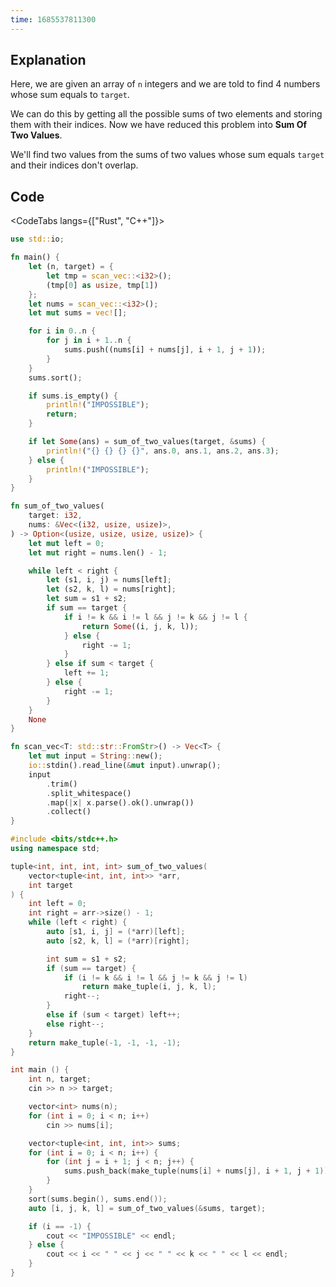 ```yaml
---
time: 1685537811300
---
```


## Explanation

Here, we are given an array of `n` integers and we are told to find 4 numbers whose sum equals to `target`.

We can do this by getting all the possible sums of two elements and storing them with their indices. Now we have reduced this problem into **Sum Of Two Values**.

We'll find two values from the sums of two values whose sum equals `target` and their indices don't overlap.

## Code

<CodeTabs langs={["Rust", "C++"]}>

```rust
use std::io;

fn main() {
    let (n, target) = {
        let tmp = scan_vec::<i32>();
        (tmp[0] as usize, tmp[1])
    };
    let nums = scan_vec::<i32>();
    let mut sums = vec![];

    for i in 0..n {
        for j in i + 1..n {
            sums.push((nums[i] + nums[j], i + 1, j + 1));
        }
    }
    sums.sort();

    if sums.is_empty() {
        println!("IMPOSSIBLE");
        return;
    }

    if let Some(ans) = sum_of_two_values(target, &sums) {
        println!("{} {} {} {}", ans.0, ans.1, ans.2, ans.3);
    } else {
        println!("IMPOSSIBLE");
    }
}

fn sum_of_two_values(
    target: i32,
    nums: &Vec<(i32, usize, usize)>,
) -> Option<(usize, usize, usize, usize)> {
    let mut left = 0;
    let mut right = nums.len() - 1;

    while left < right {
        let (s1, i, j) = nums[left];
        let (s2, k, l) = nums[right];
        let sum = s1 + s2;
        if sum == target {
            if i != k && i != l && j != k && j != l {
                return Some((i, j, k, l));
            } else {
                right -= 1;
            }
        } else if sum < target {
            left += 1;
        } else {
            right -= 1;
        }
    }
    None
}

fn scan_vec<T: std::str::FromStr>() -> Vec<T> {
    let mut input = String::new();
    io::stdin().read_line(&mut input).unwrap();
    input
        .trim()
        .split_whitespace()
        .map(|x| x.parse().ok().unwrap())
        .collect()
}
```

```cpp
#include <bits/stdc++.h>
using namespace std;

tuple<int, int, int, int> sum_of_two_values(
    vector<tuple<int, int, int>> *arr,
    int target
) {
    int left = 0;
    int right = arr->size() - 1;
    while (left < right) {
        auto [s1, i, j] = (*arr)[left];
        auto [s2, k, l] = (*arr)[right];

        int sum = s1 + s2;
        if (sum == target) {
            if (i != k && i != l && j != k && j != l)
                return make_tuple(i, j, k, l);
            right--;
        }
        else if (sum < target) left++;
        else right--;
    }
    return make_tuple(-1, -1, -1, -1);
}

int main () {
    int n, target;
    cin >> n >> target;

    vector<int> nums(n);
    for (int i = 0; i < n; i++)
        cin >> nums[i];

    vector<tuple<int, int, int>> sums;
    for (int i = 0; i < n; i++) {
        for (int j = i + 1; j < n; j++) {
            sums.push_back(make_tuple(nums[i] + nums[j], i + 1, j + 1));
        }
    }
    sort(sums.begin(), sums.end());
    auto [i, j, k, l] = sum_of_two_values(&sums, target);

    if (i == -1) {
        cout << "IMPOSSIBLE" << endl;
    } else {
        cout << i << " " << j << " " << k << " " << l << endl;
    }
}
```

</CodeTabs>

